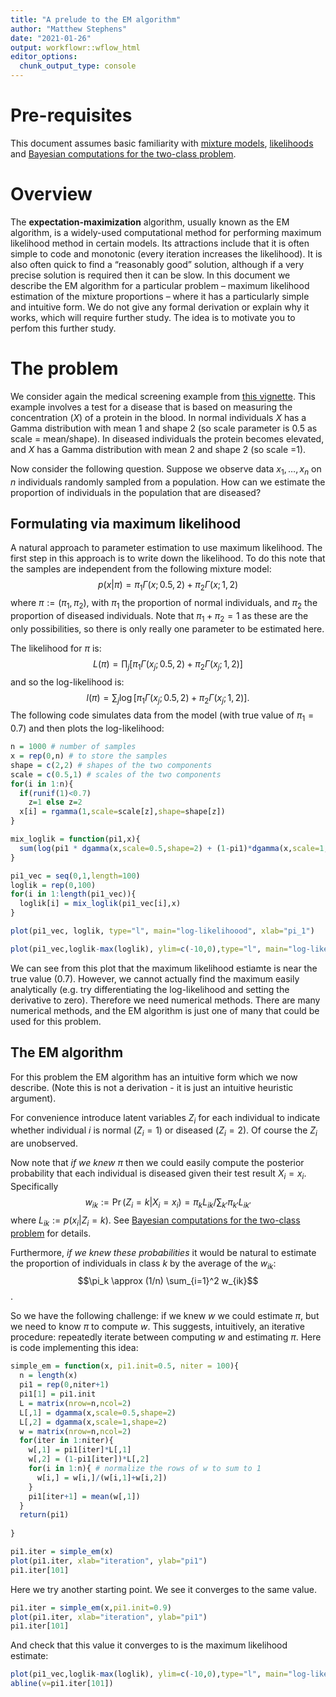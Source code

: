 ```yaml
---
title: "A prelude to the EM algorithm"
author: "Matthew Stephens"
date: "2021-01-26"
output: workflowr::wflow_html
editor_options:
  chunk_output_type: console
---
```


# Pre-requisites

This document assumes basic familiarity with [mixture models](mixture_models_01.html), [likelihoods](likelihood_function.Rmd) and [Bayesian computations for the two-class problem](LR_and_BF.html).

# Overview

The **expectation-maximization** algorithm, usually known as the EM algorithm, is a widely-used computational method for performing maximum likelihood method in certain models. Its attractions include that it is often simple to code and monotonic (every iteration increases the likelihood). It is also often quick to find a "reasonably good" solution, although if a very precise solution is required then it can be slow.
In this document we describe the EM algorithm for a particular problem
-- maximum likelihood estimation of the mixture proportions -- where
it has a particularly simple and intuitive form. We do not give any
formal derivation or explain why it works, which will require further
study. The idea is to motivate you to perfom this further study.


# The problem

We consider again the medical screening example from [this vignette](mixture_model_01.html). This example involves
a test for a disease that is based on measuring the concentration ($X$) of a protein in the blood. In normal individuals $X$ has a Gamma distribution with mean 1 and shape 2 (so scale parameter is 0.5 as scale = mean/shape). In diseased individuals the protein becomes elevated, and $X$ has a Gamma distribution with mean 2 and shape 2 (so scale =1). 

Now consider the following question. 
Suppose we observe data $x_1,\dots,x_n$ on $n$ individuals randomly sampled from a population. How can we estimate the proportion of individuals in the population that are diseased? 

## Formulating via maximum likelihood

A natural approach to parameter estimation to use maximum likelihood.
The first step in this approach is to write down the likelihood.
To do this note that the samples are independent from the following mixture model:
$$p(x | \pi) = \pi_1 \Gamma(x;0.5,2) + \pi_2 \Gamma(x; 1, 2)$$
where $\pi:=(\pi_1,\pi_2)$, with $\pi_1$ the proportion of normal individuals, and $\pi_2$ the proportion of diseased individuals. Note
that $\pi_1+\pi_2=1$ as these are the only possibilities, so there is only really one parameter to be estimated here.

The likelihood for $\pi$ is:
$$L(\pi) = \prod_j [\pi_1 \Gamma(x_j;0.5,2) + \pi_2 \Gamma(x_j; 1, 2)]$$
and so the log-likelihood is:
$$l(\pi) = \sum_j \log [\pi_1 \Gamma(x_j;0.5,2) + \pi_2 \Gamma(x_j; 1, 2)].$$
The following code simulates data from the model (with true value of $\pi_1=0.7$) and then plots the log-likelihood:
```r
n = 1000 # number of samples
x = rep(0,n) # to store the samples
shape = c(2,2) # shapes of the two components
scale = c(0.5,1) # scales of the two components
for(i in 1:n){
  if(runif(1)<0.7) 
    z=1 else z=2
  x[i] = rgamma(1,scale=scale[z],shape=shape[z])
}

mix_loglik = function(pi1,x){
  sum(log(pi1 * dgamma(x,scale=0.5,shape=2) + (1-pi1)*dgamma(x,scale=1,shape=2)))
}

pi1_vec = seq(0,1,length=100)
loglik = rep(0,100)
for(i in 1:length(pi1_vec)){
  loglik[i] = mix_loglik(pi1_vec[i],x)
}

plot(pi1_vec, loglik, type="l", main="log-likelihoood", xlab="pi_1")

plot(pi1_vec,loglik-max(loglik), ylim=c(-10,0),type="l", main="log-likelihood (zoomed in)" , xlab="pi_1")
```

We can see from this plot that the maximum likelihood estiamte is near
the true value (0.7). However, we cannot actually find the maximum easily analytically (e.g. try differentiating the log-likelihood and setting the derivative to zero). Therefore we need numerical methods.
There are many numerical methods, and the EM algorithm is just one of many that could be used for this problem.

## The EM algorithm

For this problem the EM algorithm has an intuitive form
which we now describe. (Note this is not a derivation - it is just an intuitive heuristic argument).

For convenience introduce latent variables $Z_i$ for each individual
to indicate whether individual $i$ is normal ($Z_i=1$) or diseased ($Z_i=2$). Of course the $Z_i$ are unobserved. 

Now note that *if we knew* $\pi$ then we could easily compute the posterior probability that each individual is diseased given their test result $X_i=x_i$. Specifically
$$w_{ik}:=\Pr(Z_i = k | X_i=x_i) = \pi_k L_{ik}/ \sum_{k'} \pi_{k'} L_{ik'}$$
where $L_{ik} := p(x_i | Z_i=k)$. See [Bayesian computations for the two-class problem](LR_and_BF.html) for details.

Furthermore, *if we knew these probabilities* it would be natural to estimate the proportion  of individuals in class $k$ by the average of the $w_{ik}$:
$$\pi_k \approx (1/n) \sum_{i=1}^2 w_{ik}$$.

So we have the following challenge: if we knew $w$ we could estimate $\pi$, but we need to know $\pi$ to compute $w$. This suggests, intuitively, an iterative procedure: repeatedly iterate between computing $w$ and estimating $\pi$. Here is code implementing this idea:

```r
simple_em = function(x, pi1.init=0.5, niter = 100){
  n = length(x)
  pi1 = rep(0,niter+1)
  pi1[1] = pi1.init
  L = matrix(nrow=n,ncol=2)
  L[,1] = dgamma(x,scale=0.5,shape=2) 
  L[,2] = dgamma(x,scale=1,shape=2) 
  w = matrix(nrow=n,ncol=2)
  for(iter in 1:niter){
    w[,1] = pi1[iter]*L[,1]
    w[,2] = (1-pi1[iter])*L[,2]
    for(i in 1:n){ # normalize the rows of w to sum to 1
      w[i,] = w[i,]/(w[i,1]+w[i,2])  
    }
    pi1[iter+1] = mean(w[,1]) 
  }
  return(pi1)
  
}

pi1.iter = simple_em(x)
plot(pi1.iter, xlab="iteration", ylab="pi1")
pi1.iter[101]
```


Here we try another starting point. We see it converges to the same value.
```r
pi1.iter = simple_em(x,pi1.init=0.9)
plot(pi1.iter, xlab="iteration", ylab="pi1")
pi1.iter[101]
```

And check that this value it converges to is the maximum likelihood estimate:
```r
plot(pi1_vec,loglik-max(loglik), ylim=c(-10,0),type="l", main="log-likelihood (zoomed in)" , xlab="pi_1")
abline(v=pi1.iter[101])
```

